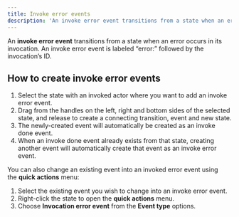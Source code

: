 ```yaml
---
title: Invoke error events
description: 'An invoke error event transitions from a state when an error occurs in its invocation. An invoke error event is labeled “error.”'
---
```


An **invoke error event** transitions from a state when an error occurs in its invocation. An invoke error event is labeled “error:” followed by the invocation’s ID.

<!--TODO: Why you might use invoke error events with example-->

## How to create invoke error events

1. Select the state with an invoked actor where you want to add an invoke error event.
2. Drag from the handles on the left, right and bottom sides of the selected state, and release to create a connecting transition, event and new state.
3. The newly-created event will automatically be created as an invoke done event.
4. When an invoke done event already exists from that state, creating another event will automatically create that event as an invoke error event.

You can also change an existing event into an invoked error event using the **quick actions** menu:

1. Select the existing event you wish to change into an invoke error event.
2. Right-click the state to open the **quick actions** menu.
3. Choose **Invocation error event** from the **Event type** options.
